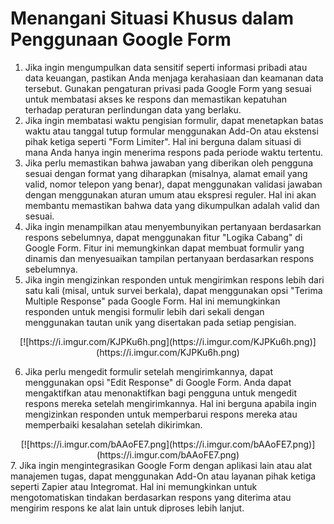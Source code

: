 # Menangani Situasi Khusus dalam Penggunaan Google Form

1. Jika ingin mengumpulkan data sensitif seperti informasi pribadi atau data keuangan, pastikan Anda menjaga kerahasiaan dan keamanan data tersebut. Gunakan pengaturan privasi pada Google Form yang sesuai untuk membatasi akses ke respons dan memastikan kepatuhan terhadap peraturan perlindungan data yang berlaku.
2. Jika ingin membatasi waktu pengisian formulir, dapat menetapkan batas waktu atau tanggal tutup formular menggunakan Add-On atau ekstensi pihak ketiga seperti "Form Limiter". Hal ini berguna dalam situasi di mana Anda hanya ingin menerima respons pada periode waktu tertentu.
3. Jika perlu memastikan bahwa jawaban yang diberikan oleh pengguna sesuai dengan format yang diharapkan (misalnya, alamat email yang valid, nomor telepon yang benar), dapat menggunakan validasi jawaban dengan menggunakan aturan umum atau ekspresi reguler. Hal ini akan membantu memastikan bahwa data yang dikumpulkan adalah valid dan sesuai.
4. Jika ingin menampilkan atau menyembunyikan pertanyaan berdasarkan respons sebelumnya, dapat menggunakan fitur "Logika Cabang" di Google Form. Fitur ini memungkinkan dapat membuat formulir yang dinamis dan menyesuaikan tampilan pertanyaan berdasarkan respons sebelumnya.
5. Jika ingin mengizinkan responden untuk mengirimkan respons lebih dari satu kali (misal, untuk survei berkala), dapat menggunakan opsi "Terima Multiple Response" pada Google Form. Hal ini memungkinkan responden untuk mengisi formulir lebih dari sekali dengan menggunakan tautan unik yang disertakan pada setiap pengisian.
<div align  = "center">
[![https://i.imgur.com/KJPKu6h.png](https://i.imgur.com/KJPKu6h.png)](https://i.imgur.com/KJPKu6h.png)
</div>

6. Jika perlu mengedit formulir setelah mengirimkannya, dapat menggunakan opsi "Edit Response" di Google Form. Anda dapat mengaktifkan atau menonaktifkan bagi pengguna untuk mengedit respons mereka setelah mengirimkannya. Hal ini berguna apabila ingin mengizinkan responden untuk memperbarui respons mereka atau memperbaiki kesalahan setelah dikirimkan.
<div align = "center">
[![https://i.imgur.com/bAAoFE7.png](https://i.imgur.com/bAAoFE7.png)](https://i.imgur.com/bAAoFE7.png)
</div>
7. Jika ingin mengintegrasikan Google Form dengan aplikasi lain atau alat manajemen tugas, dapat menggunakan Add-On atau layanan pihak ketiga seperti Zapier atau Integromat. Hal ini memungkinkan untuk mengotomatiskan tindakan berdasarkan respons yang diterima atau mengirim respons ke alat lain untuk diproses lebih lanjut.